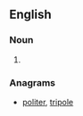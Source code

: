 ==English==

===Noun===
{{en-noun|-}}

# {{alternative form of|triple O}}

===Anagrams===
* [[politer#English|politer]], [[tripole#English|tripole]]